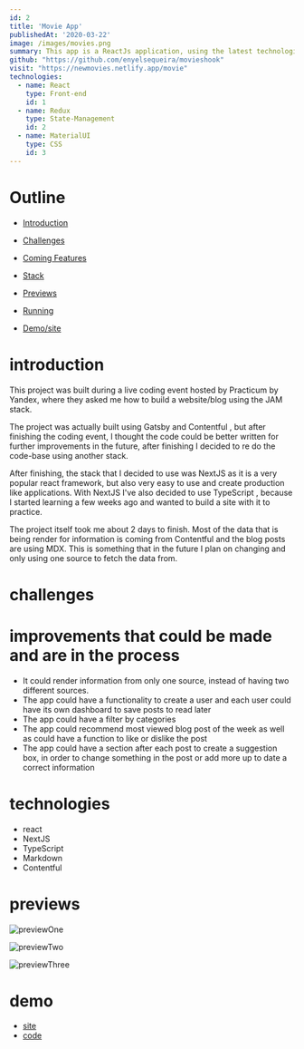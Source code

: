 ```yaml
---
id: 2
title: 'Movie App'
publishedAt: '2020-03-22'
image: /images/movies.png
summary: This app is a ReactJs application, using the latest technologies, such as hooks, scss modules to style and the most important using AI, I've integrated AI to be able to ask a few simple question.
github: "https://github.com/enyelsequeira/movieshook"
visit: "https://newmovies.netlify.app/movie"
technologies:
  - name: React
    type: Front-end
    id: 1
  - name: Redux
    type: State-Management
    id: 2
  - name: MaterialUI
    type: CSS
    id: 3
---
```


# Outline

- [Introduction](#introduction)

- [Challenges](#challenges)

- [Coming Features](#improvements-that-could-be-made-and-are-in-the-process)

- [Stack](#technologies)

- [Previews](#previews)
- [Running](#run)
- [Demo/site](#demo)

# introduction

 This project was built during a live coding event hosted by Practicum by Yandex, where they asked me how to build a website/blog using the <span> JAM </span> stack. 
 
The project was actually built using <span> Gatsby </span> and <span> Contentful </span> , but after finishing the coding event, I thought the code could be better written for further improvements in the future, after finishing I decided to re do the code-base using another stack.

After finishing, the stack that I decided to use was <span> NextJS </span> as it is a very popular react framework, but also very easy to use and create production like applications. With NextJS I've also decided to use <span> TypeScript </span>, because I started learning a few weeks ago and wanted to build a site with it to practice.

The project itself took me about 2 days to finish. Most of the data that is being render for information is coming from <span> Contentful</span> and the blog posts are using <span>MDX</span>. This is something that in the future I plan on changing and only using one source to fetch the data from. 

# challenges


# improvements that could be made and are in the process
- It could render information from only one source, instead of having two different sources.
- The app could have a functionality to create a user and each user could have its own dashboard to save posts to read later
- The app could have a filter by categories
- The app could recommend most viewed blog post of the week as well as could have a function to like or dislike the post
- The app could have a section after each post to create a suggestion box, in order to change something in the post or add more up to date a correct information

# technologies
- react 
- NextJS
- TypeScript
- Markdown
- Contentful

# previews

![previewOne](/images/blog.png)

![previewTwo](/images/blog.png)

![previewThree](/images/blog.png)


# demo
- [site](https://link)
- [code](link)
